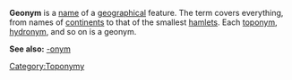 '''Geonym''' is a [[name]] of a [[geography|geographical]] feature. The term covers everything, from names of [[continent]]s to that of the smallest [[Hamlet_(place)|hamlet]]s. Each [[toponym]], [[hydronym]], and so on is a geonym.

'''See also:''' [[-onym]]

[[Category:Toponymy]]